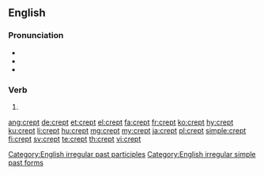 ==English==

===Pronunciation===
* {{IPA|/ˈkrɛpt/|lang=en}}
* {{audio|en-us-crept.ogg|Audio (US)|lang=en}}
* {{rhymes|ɛpt|lang=en}}

===Verb===
{{head|en|verb form}}

# {{en-past of|creep}}

[[Category:English irregular past participles]]
[[Category:English irregular simple past forms]]

[[ang:crept]]
[[de:crept]]
[[et:crept]]
[[el:crept]]
[[fa:crept]]
[[fr:crept]]
[[ko:crept]]
[[hy:crept]]
[[ku:crept]]
[[li:crept]]
[[hu:crept]]
[[mg:crept]]
[[my:crept]]
[[ja:crept]]
[[pl:crept]]
[[simple:crept]]
[[fi:crept]]
[[sv:crept]]
[[te:crept]]
[[th:crept]]
[[vi:crept]]
